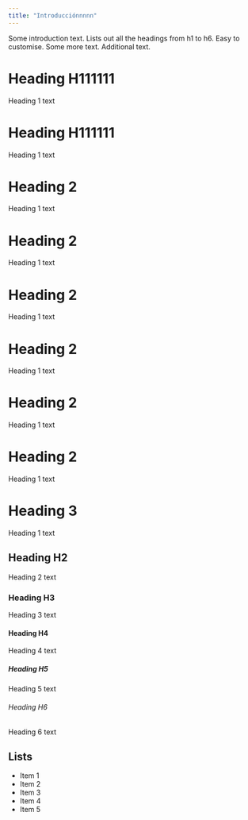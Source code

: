 ```yaml
---
title: "Introducciónnnnn"
---
```


Some introduction text. Lists out all the headings from h1 to h6. Easy to customise. Some more text. Additional text.

# Heading H111111
Heading 1 text

# Heading H111111
Heading 1 text

# Heading 2
Heading 1 text

# Heading 2
Heading 1 text

# Heading 2
Heading 1 text

# Heading 2
Heading 1 text

# Heading 2
Heading 1 text

# Heading 2
Heading 1 text

# Heading 3
Heading 1 text

## Heading H2
Heading 2 text

### Heading H3
Heading 3 text

#### Heading H4
Heading 4 text

##### Heading H5
Heading 5 text

###### Heading H6
Heading 6 text

## Lists
- Item 1
- Item 2
- Item 3
- Item 4
- Item 5
